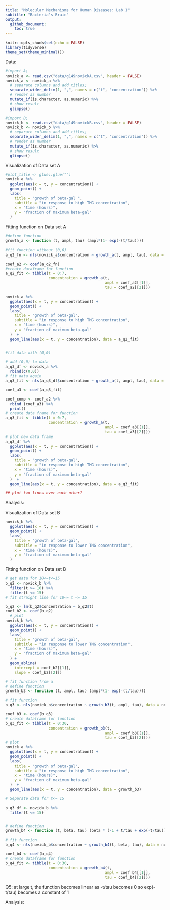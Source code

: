 ```yaml
---
title: "Molecular Mechanisms for Human Diseases: Lab 1"
subtitle: "Bacteria's Brain"
output:
  github_document:
    toc: true
---
```


```r
knitr::opts_chunk$set(echo = FALSE)
library(tidyverse)
theme_set(theme_minimal())
```

Data:


```r
#import A;
novick_a <- read.csv("data/g149novickA.csv", header = FALSE) 
novick_a <- novick_a %>%   
  # separate columns and add titles;
  separate_wider_delim(1, ",", names = c("t", "concentration")) %>%
  # render as number
  mutate_if(is.character, as.numeric) %>%
  # show result
  glimpse()

#import B; 
novick_b <- read.csv("data/g149novickB.csv", header = FALSE) 
novick_b <- novick_b %>%   
  # separate columns and add titles;
  separate_wider_delim(1, ",", names = c("t", "concentration")) %>% 
  # render as number
  mutate_if(is.character, as.numeric) %>%
  # show result
  glimpse()

```

Visualization of Data set A

```r
#plot_title <- glue::glue("")
novick_a %>%
  ggplot(aes(x = t, y = concentration)) + 
  geom_point() + 
  labs(
    title = "growth of beta-gal ",
    subtitle = "in response to high TMG concentration",
    x = "time (hours)", 
    y = "fraction of maximum beta-gal"
  ) 

```

Fitting function on Data set A

```r
#define function
growth_a <- function (t, ampl, tau) (ampl*(1- exp(-(t/tau))))
  
#fit function without (0,0)
a_q2_fn <- nls(novick_a$concentration ~ growth_a(t, ampl, tau), data = novick_a, start = list(ampl = 1.26, tau = 2.62))

coef_a2 <- coef(a_q2_fn)
#create dataframe for function
a_q2_fit <- tibble(t = 0:7, 
                   concentration = growth_a(t, 
                                            ampl = coef_a2[[1]], 
                                            tau = coef_a2[[2]]))

novick_a %>%
  ggplot(aes(x = t, y = concentration)) + 
  geom_point() + 
  labs( 
    title = "growth of beta-gal", 
    subtitle = "in response to high TMG concentration", 
    x = "time (hours)", 
    y = "fraction of maximum beta-gal"
  )  +
  geom_line(aes(x = t, y = concentration), data = a_q2_fit)


#fit data with (0,0)

# add (0,0) to data
a_q3_df <- novick_a %>%
  rbind(c(0,0))
# fit data again
a_q3_fit <- nls(a_q3_df$concentration ~ growth_a(t, ampl, tau), data = a_q3_df, start = list(ampl = 1.26, tau = 2.62))

coef_a3 <- coef(a_q3_fit)

coef_comp <- coef_a2 %>% 
  rbind (coef_a3) %>%
  print()
# create data frame for function
a_q3_fit <- tibble(t = 0:7, 
                   concentration = growth_a(t, 
                                            ampl = coef_a3[[1]], 
                                            tau = coef_a3[[2]]))
# plot new data frame
a_q3_df %>%
  ggplot(aes(x = t, y = concentration)) + 
  geom_point() + 
  labs( 
    title = "growth of beta-gal", 
    subtitle = "in response to high TMG concentration", 
    x = "time (hours)", 
    y = "fraction of maximum beta-gal"
  )  +
  geom_line(aes(x = t, y = concentration), data = a_q3_fit)

## plot two lines over each other? 

```

Analysis:

Visualization of Data set B

```r
novick_b %>%
  ggplot(aes(x = t, y = concentration)) + 
  geom_point() + 
  labs(
    title = "growth of beta-gal", 
    subtitle = "in response to lower TMG concentration", 
    x = "time (hours)", 
    y = "fraction of maximum beta-gal"
  ) 
```

Fitting function on Data set B

```r
# get data for 10<=t<=15
b_q2 <- novick_b %>% 
  filter(t >= 10) %>% 
  filter(t <= 15)
# fit straight line for 10<= t <= 15

b_q2 <- lm(b_q2$concentration ~ b_q2$t)
coef_b2 <- coef(b_q2)
  # plot
novick_b %>%
  ggplot(aes(x = t, y = concentration)) + 
  geom_point() + 
  labs(
    title = "growth of beta-gal", 
    subtitle = "in response to lower TMG concentration", 
    x = "time (hours)", 
    y = "fraction of maximum beta-gal"
  ) + 
  geom_abline(
    intercept = coef_b2[[1]], 
    slope = coef_b2[[2]])


```

```r
# fit function from a
# define function
growth_b3 <- function (t, ampl, tau) (ampl*(1- exp(-(t/tau))))

# fit function
b_q3 <- nls(novick_b$concentration ~ growth_b3(t, ampl, tau), data = novick_b, start = list(ampl = 5, tau = 10))

coef_b3 <- coef(b_q3)
# create dataframe for function
b_q3_fit <- tibble(t = 0:30, 
                   concentration = growth_b3(t, 
                                            ampl = coef_b3[[1]], 
                                            tau = coef_b3[[2]]))
# plot
novick_a %>%
  ggplot(aes(x = t, y = concentration)) + 
  geom_point() + 
  labs( 
    title = "growth of beta-gal", 
    subtitle = "in response to high TMG concentration", 
    x = "time (hours)", 
    y = "fraction of maximum beta-gal"
  )  +
  geom_line(aes(x = t, y = concentration), data = growth_b3)

```

```r
# Separate data for t<= 15

b_q3_df <- novick_b %>%
  filter(t <= 15)


# define function
growth_b4 <- function (t, beta, tau) (beta * (-1 + t/tau + exp(-t/tau)))

# fit function
b_q4 <- nls(novick_b$concentration ~ growth_b4(t, beta, tau), data = novick_b, start = list(beta = 5, tau = 10))

coef_b4 <- coef(b_q4)
# create dataframe for function
b_q4_fit <- tibble(t = 0:30, 
                   concentration = growth_b4(t, 
                                            ampl = coef_b4[[1]], 
                                            tau = coef_b4[[2]]))

```

Q5: at large t, the function becomes linear as -t/tau becomes 0 so exp(-t/tau) becomes a constant of 1

Analysis:
